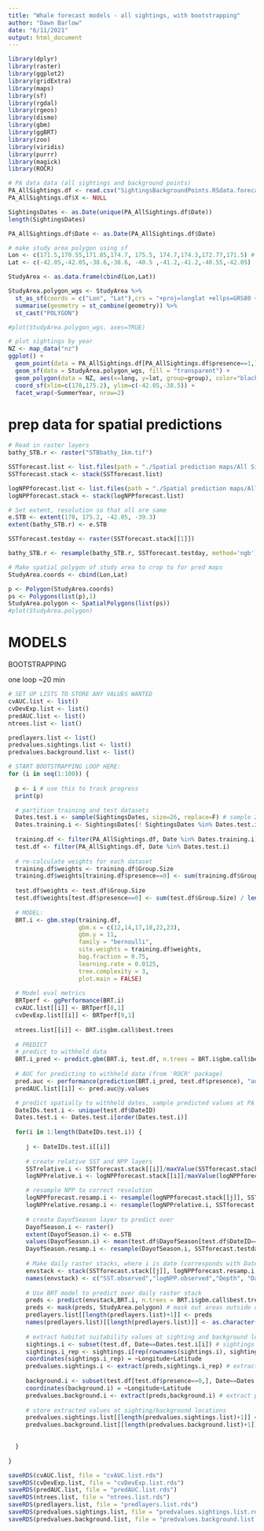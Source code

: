 ---
title: "Whale forecast models - all sightings, with bootstrapping"
author: "Dawn Barlow"
date: "6/11/2021"
output: html_document
---

```{r}

library(dplyr)
library(raster)
library(ggplot2)
library(gridExtra)
library(maps)
library(sf)
library(rgdal)
library(rgeos)
library(dismo)
library(gbm)
library(ggBRT)
library(zoo)
library(viridis)
library(purrr)
library(magick)
library(ROCR)

# PA data data (all sightings and background points)
PA_AllSightings.df <- read.csv("SightingsBackgroundPoints.RSdata.forecast_Jan2021.csv")
PA_AllSightings.df$X <- NULL

SightingsDates <- as.Date(unique(PA_AllSightings.df$Date))
length(SightingsDates)

PA_AllSightings.df$Date <- as.Date(PA_AllSightings.df$Date)

```



```{r}

# make study area polygon using sf
Lon <- c(171.5,170.55,171.85,174.7, 175.5, 174.7,174.3,172.77,171.5) # need to "close" the polygon
Lat <- c(-42.05,-42.05,-38.6,-38.6, -40.5 ,-41.2,-41.2,-40.55,-42.05)

StudyArea <- as.data.frame(cbind(Lon,Lat)) 

StudyArea.polygon_wgs <- StudyArea %>%
  st_as_sf(coords = c("Lon", "Lat"),crs = "+proj=longlat +ellps=GRS80 +towgs84=0,0,0,0,0,0,0 +no_defs") %>%
  summarise(geometry = st_combine(geometry)) %>%
  st_cast("POLYGON")

#plot(StudyArea.polygon_wgs, axes=TRUE)

# plot sightings by year
NZ <- map_data("nz") 
ggplot() +
  geom_point(data = PA_AllSightings.df[PA_AllSightings.df$presence==1,], aes(x=Longitude, y=Latitude), shape=24, fill="royal blue") +
  geom_sf(data = StudyArea.polygon_wgs, fill = "transparent") +
  geom_polygon(data = NZ, aes(x=long, y=lat, group=group), color="black", fill="dark gray") +
  coord_sf(xlim=c(170,175.2), ylim=c(-42.05,-38.5)) +
  facet_wrap(~SummerYear, nrow=2)

```

# prep data for spatial predictions
```{r}

# Read in raster layers
bathy_STB.r <- raster("STBbathy_1km.tif")

SSTforecast.list <- list.files(path = "./Spatial prediction maps/All Sightings Dates/SST rasters/forecasted", pattern =".tif", full.names=TRUE)
SSTforecast.stack <- stack(SSTforecast.list)

logNPPforecast.list <- list.files(path = "./Spatial prediction maps/All Sightings Dates/NPP rasters/forecasted", pattern =".tif", full.names=TRUE)
logNPPforecast.stack <- stack(logNPPforecast.list)

# Set extent, resolution so that all are same
e.STB <- extent(170, 175.2, -42.05, -39.3)
extent(bathy_STB.r) <- e.STB

SSTforecast.testday <- raster(SSTforecast.stack[[1]])

bathy_STB.r <- resample(bathy_STB.r, SSTforecast.testday, method='ngb')

# Make spatial polygon of study area to crop to for pred maps
StudyArea.coords <- cbind(Lon,Lat)

p <- Polygon(StudyArea.coords)
ps <- Polygons(list(p),1)
StudyArea.polygon <- SpatialPolygons(list(ps))
#plot(StudyArea.polygon)

```

# MODELS
############################ BOOTSTRAPPING #########################################
one loop ~20 min
```{r}

# SET UP LISTS TO STORE ANY VALUES WANTED
cvAUC.list <- list()
cvDevExp.list <- list()
predAUC.list <- list()
ntrees.list <- list()

predlayers.list <- list()
predvalues.sightings.list <- list()
predvalues.background.list <- list()

# START BOOTSTRAPPING LOOP HERE:
for (i in seq(1:100)) {
  
  p <- i # use this to track progress
  print(p)

  # partition training and test datasets
  Dates.test.i <- sample(SightingsDates, size=26, replace=F) # sample 20% of dates for test dataset (0.2*length(SightingsDates)), 26 dates
  Dates.training.i <- SightingsDates[! SightingsDates %in% Dates.test.i]
  
  training.df <- filter(PA_AllSightings.df, Date %in% Dates.training.i)
  test.df <- filter(PA_AllSightings.df, Date %in% Dates.test.i)
  
  # re-calculate weights for each dataset
  training.df$weights <- training.df$Group.Size
  training.df$weights[training.df$presence==0] <- sum(training.df$Group.Size) / length(which(training.df$presence==0))
  
  test.df$weights <- test.df$Group.Size
  test.df$weights[test.df$presence==0] <- sum(test.df$Group.Size) / length(which(test.df$presence==0))
  
  # MODEL: 
  BRT.i <- gbm.step(training.df,
                    gbm.x = c(12,14,17,18,22,23), 
                    gbm.y = 11, 
                    family = "bernoulli",
                    site.weights = training.df$weights,
                    bag.fraction = 0.75,
                    learning.rate = 0.0125,
                    tree.complexity = 3, 
                    plot.main = FALSE) 
  
  # Model eval metrics
  BRTperf <- ggPerformance(BRT.i)
  cvAUC.list[[i]] <- BRTperf[8,1]
  cvDevExp.list[[i]] <- BRTperf[9,1]
  
  ntrees.list[[i]] <- BRT.i$gbm.call$best.trees
  
  # PREDICT
  # predict to withheld data
  BRT.i_pred <- predict.gbm(BRT.i, test.df, n.trees = BRT.i$gbm.call$best.trees, type="response")
  
  # AUC for predicting to withheld data (from 'ROCR' package)
  pred.auc <- performance(prediction(BRT.i_pred, test.df$presence), "auc") 
  predAUC.list[[i]] <- pred.auc@y.values

  # predict spatially to withheld dates, sample predicted values at PA locations
  DateIDs.test.i <- unique(test.df$DateID)
  Dates.test.i <- Dates.test.i[order(Dates.test.i)]
  
  for(i in 1:length(DateIDs.test.i)) {
   
     j <- DateIDs.test.i[[i]]
     
     # create relative SST and NPP layers
     SSTrelative.i <- SSTforecast.stack[[i]]/maxValue(SSTforecast.stack[[i]])
     logNPPrelative.i <- logNPPforecast.stack[[i]]/maxValue(logNPPforecast.stack[[i]])

     # resample NPP to correct resolution   
     logNPPforecast.resamp.i <- resample(logNPPforecast.stack[[j]], SSTforecast.testday, method='ngb')
     logNPPrelative.resamp.i <- resample(logNPPrelative.i, SSTforecast.testday, method='ngb')
     
     # create DayofSeason layer to predict over
     DayofSeason.i <- raster()
     extent(DayofSeason.i) <- e.STB
     values(DayofSeason.i) <- mean(test.df$DayofSeason[test.df$DateID==j])
     DayofSeason.resamp.i <- resample(DayofSeason.i, SSTforecast.testday, method='ngb')
    
     # Make daily raster stacks, where i is date (corresponds with DateID in sightings df) 
     envstack <- stack(SSTforecast.stack[[j]], logNPPforecast.resamp.i, bathy_STB.r, DayofSeason.resamp.i, SSTrelative.i, logNPPrelative.resamp.i)
     names(envstack) <- c("SST.observed","logNPP.observed","Depth", "DayofSeason", "Relative.SST", "Relative.logNPP") 
     
     # Use BRT model to predict over daily raster stack
     preds <- predict(envstack,BRT.i, n.trees = BRT.i$gbm.call$best.trees, type = "response")
     preds <- mask(preds, StudyArea.polygon) # mask out areas outside of study area
     predlayers.list[[length(predlayers.list)+1]] <- preds
     names(predlayers.list)[[length(predlayers.list)]] <- as.character(Dates.test.i[i])
     
     # extract habitat suitability values at sighting and background locations 
     sightings.i <- subset(test.df, Date==Dates.test.i[i]) # sightings for the date of interest
     sightings.i_rep <- sightings.i[rep(rownames(sightings.i), sightings.i$Group.Size), ] # repeat rows by group size (sneaky way of weighting mean)
     coordinates(sightings.i_rep) = ~Longitude+Latitude
     predvalues.sightings.i <- extract(preds,sightings.i_rep) # extract predicted probability of presence at BW locations
     
     background.i <- subset(test.df[test.df$presence==0,], Date==Dates.test.i[i]) # background points for the date of interest
     coordinates(background.i) = ~Longitude+Latitude
     predvalues.background.i <- extract(preds,background.i) # extract predicted probability of presence at background locations
   
     # store extracted values at sighting/background locations
     predvalues.sightings.list[[length(predvalues.sightings.list)+1]] <- predvalues.sightings.i # store predicted values at sighting locations 
     predvalues.background.list[[length(predvalues.background.list)+1]] <- predvalues.background.i # store predicted values at sighting locations 

     
  }
  
}


```


```{r}

saveRDS(cvAUC.list, file = "cvAUC.list.rds")
saveRDS(cvDevExp.list, file = "cvDevExp.list.rds")
saveRDS(predAUC.list, file = "predAUC.list.rds")
saveRDS(ntrees.list, file = "ntrees.list.rds")
saveRDS(predlayers.list, file = "predlayers.list.rds")
saveRDS(predvalues.sightings.list, file = "predvalues.sightings.list.rds")
saveRDS(predvalues.background.list, file = "predvalues.background.list.rds")


```

